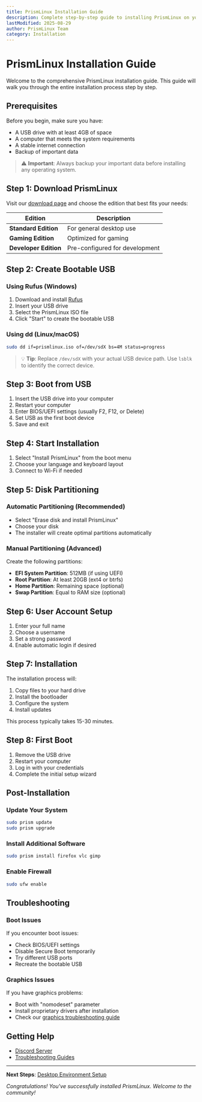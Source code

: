 ```yaml
---
title: PrismLinux Installation Guide
description: Complete step-by-step guide to installing PrismLinux on your system
lastModified: 2025-08-29
author: PrismLinux Team
category: Installation
---
```


# PrismLinux Installation Guide

Welcome to the comprehensive PrismLinux installation guide. This guide will walk you through the entire installation process step by step.

## Prerequisites

Before you begin, make sure you have:

- A USB drive with at least 4GB of space
- A computer that meets the system requirements
- A stable internet connection
- Backup of important data

> ⚠️ **Important**: Always backup your important data before installing any operating system.

## Step 1: Download PrismLinux

Visit our [download page](/download) and choose the edition that best fits your needs:

| Edition | Description |
|---------|-------------|
| **Standard Edition** | For general desktop use |
| **Gaming Edition** | Optimized for gaming |
| **Developer Edition** | Pre-configured for development |

## Step 2: Create Bootable USB

### Using Rufus (Windows)

1. Download and install [Rufus](https://rufus.ie/)
2. Insert your USB drive
3. Select the PrismLinux ISO file
4. Click "Start" to create the bootable USB

### Using dd (Linux/macOS)

```bash
sudo dd if=prismlinux.iso of=/dev/sdX bs=4M status=progress
```

> 💡 **Tip**: Replace `/dev/sdX` with your actual USB device path. Use `lsblk` to identify the correct device.

## Step 3: Boot from USB

1. Insert the USB drive into your computer
2. Restart your computer
3. Enter BIOS/UEFI settings (usually F2, F12, or Delete)
4. Set USB as the first boot device
5. Save and exit

## Step 4: Start Installation

1. Select "Install PrismLinux" from the boot menu
2. Choose your language and keyboard layout
3. Connect to Wi-Fi if needed

## Step 5: Disk Partitioning

### Automatic Partitioning (Recommended)

- Select "Erase disk and install PrismLinux"
- Choose your disk
- The installer will create optimal partitions automatically

### Manual Partitioning (Advanced)

Create the following partitions:

- **EFI System Partition**: 512MB (if using UEFI)
- **Root Partition**: At least 20GB (ext4 or btrfs)
- **Home Partition**: Remaining space (optional)
- **Swap Partition**: Equal to RAM size (optional)

## Step 6: User Account Setup

1. Enter your full name
2. Choose a username
3. Set a strong password
4. Enable automatic login if desired

## Step 7: Installation

The installation process will:

1. Copy files to your hard drive
2. Install the bootloader
3. Configure the system
4. Install updates

This process typically takes 15-30 minutes.

## Step 8: First Boot

1. Remove the USB drive
2. Restart your computer
3. Log in with your credentials
4. Complete the initial setup wizard

## Post-Installation

### Update Your System

```bash
sudo prism update
sudo prism upgrade
```

### Install Additional Software

```bash
sudo prism install firefox vlc gimp
```

### Enable Firewall

```bash
sudo ufw enable
```

## Troubleshooting

### Boot Issues

If you encounter boot issues:

- Check BIOS/UEFI settings
- Disable Secure Boot temporarily
- Try different USB ports
- Recreate the bootable USB

### Graphics Issues

If you have graphics problems:

- Boot with "nomodeset" parameter
- Install proprietary drivers after installation
- Check our [graphics troubleshooting guide](/wiki/troubleshooting/graphics-problems)

## Getting Help

- [Discord Server](https://discord.gg/hMrWsTpdqw)
- [Troubleshooting Guides](/wiki/troubleshooting)

---

**Next Steps**: [Desktop Environment Setup](/wiki/configuration/desktop-setup)

*Congratulations! You've successfully installed PrismLinux. Welcome to the community!*
